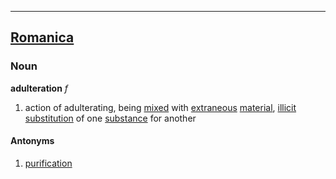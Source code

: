 ----

==[[Romanica]]==
===Noun===
<b>adulteration</b> ''f''
# action of adulterating, being [[mix]]ed with [[extraneous]] [[material]], [[illicit]] [[substitution]] of one [[substance]] for another

====Antonyms====
#[[purification]]